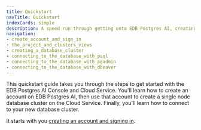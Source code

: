 ```yaml
---
title: Quickstart
navTitle: Quickstart
indexCards: simple
description: A speed run through getting onto EDB Postgres AI, creating a Cloud Service database cluster and connecting to it from your local machine.
navigation:
- create_account_and_sign_in
- the_project_and_clusters_views
- creating_a_database_cluster
- connecting_to_the_database_with_psql
- connecting_to_the_database_with_pgadmin
- connecting_to_the_database_with_dbeaver
---
```


This quickstart guide takes you through the steps to get started with the EDB Postgres AI Console and Cloud Service. You'll learn how to create an account on EDB Postgres AI, then use that account to create a single node database cluster on the Cloud Service. Finally, you'll learn how to connect to your new database cluster.

It starts with you [creating an account and signing in](create_account_and_sign_in).
